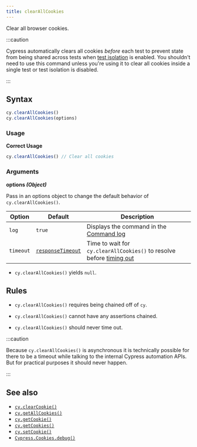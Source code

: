 ```yaml
---
title: clearAllCookies
---
```


Clear all browser cookies.

:::caution

Cypress automatically clears all cookies _before_ each test to prevent state
from being shared across tests when
[test isolation](/app/core-concepts/writing-and-organizing-tests#Test-Isolation)
is enabled. You shouldn't need to use this command unless you're using it to
clear all cookies inside a single test or test isolation is disabled.

:::

## Syntax

```javascript
cy.clearAllCookies()
cy.clearAllCookies(options)
```

### Usage

<Icon name="check-circle" color="green" /> **Correct Usage**

```javascript
cy.clearAllCookies() // Clear all cookies
```

### Arguments

<Icon name="angle-right" /> **options _(Object)_**

Pass in an options object to change the default behavior of
`cy.clearAllCookies()`.

| Option    | Default                                                     | Description                                                                         |
| --------- | ----------------------------------------------------------- | ----------------------------------------------------------------------------------- |
| `log`     | `true`                                                      | Displays the command in the [Command log](/app/core-concepts/open-mode#Command-Log) |
| `timeout` | [`responseTimeout`](/app/references/configuration#Timeouts) | Time to wait for `cy.clearAllCookies()` to resolve before [timing out](#Timeouts)   |

<HeaderYields />

- `cy.clearAllCookies()` yields `null`.

## Rules

<HeaderRequirements />

- `cy.clearAllCookies()` requires being chained off of `cy`.

<HeaderAssertions />

- `cy.clearAllCookies()` cannot have any assertions chained.

<HeaderTimeouts />

- `cy.clearAllCookies()` should never time out.

:::caution

Because `cy.clearAllCookies()` is asynchronous it is technically possible for
there to be a timeout while talking to the internal Cypress automation APIs. But
for practical purposes it should never happen.

:::

## See also

- [`cy.clearCookie()`](/api/commands/clearcookie)
- [`cy.getAllCookies()`](/api/commands/getallcookies)
- [`cy.getCookie()`](/api/commands/getcookie)
- [`cy.getCookies()`](/api/commands/getcookies)
- [`cy.setCookie()`](/api/commands/setcookie)
- [`Cypress.Cookies.debug()`](/api/cypress-api/cookies)
